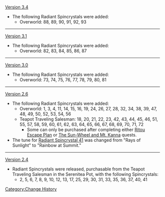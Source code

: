 [[Version 3.4]]
* The following Radiant Spincrystals were added:
** Overworld: 88, 89, 90, 91, 92, 93
----
[[Version 3.1]]
* The following Radiant Spincrystals were added:
** Overworld: 82, 83, 84, 85, 86, 87
----
[[Version 3.0]]
* The following Radiant Spincrystals were added:
** Overworld: 73, 74, 75, 76, 77, 78, 79, 80, 81
----
[[Version 2.6]]
* The following Radiant Spincrystals were added:
** Overworld: 1, 3, 4, 11, 14, 15, 16, 19, 24, 26, 27, 28, 32, 34, 38, 39, 47, 48, 49, 50, 52, 53, 54, 56
** Teapot Traveling Salesman: 18, 20, 21, 22, 23, 42, 43, 44, 45, 46, 51, 55, 57, 58, 59, 60, 61, 62, 63, 64, 65, 66, 67, 68, 69, 70, 71, 72
*** Some can only be purchased after completing either [[Ritou Escape Plan]] or [[The Sun-Wheel and Mt. Kanna]] quests.
* The tune for [[Radiant Spincrystal 41]] was changed from "Rays of Sunlight" to "Rainbow at Summit."
----
[[Version 2.4]]
* Radiant Spincrystals were released, purchasable from the Teapot Traveling Salesman in the Serenitea Pot, with the following Spincrystals:
** 2, 5, 6, 7, 8, 9, 10, 12, 13, 17, 25, 29, 30, 31, 33, 35, 36, 37, 40, 41
<noinclude>[[Category:Change History]]</noinclude>
